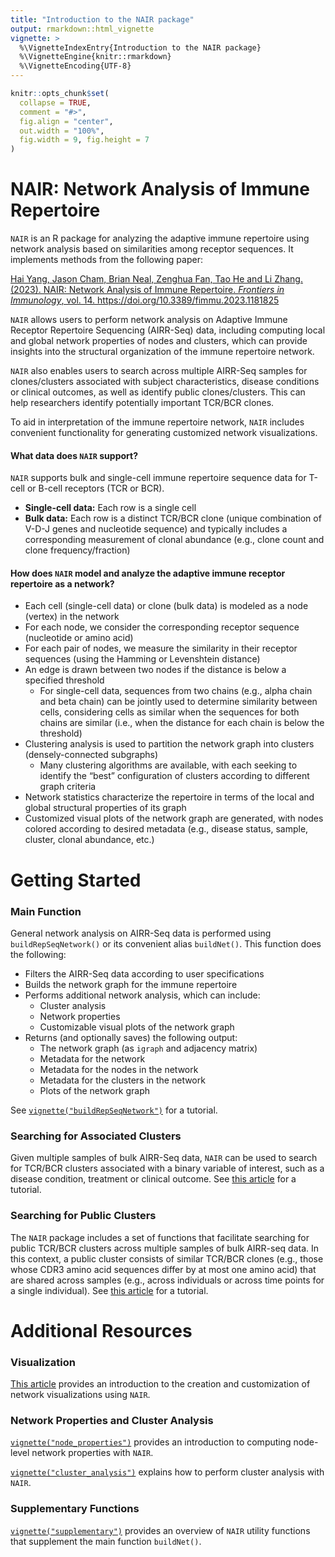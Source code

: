 ```yaml
---
title: "Introduction to the NAIR package"
output: rmarkdown::html_vignette
vignette: >
  %\VignetteIndexEntry{Introduction to the NAIR package}
  %\VignetteEngine{knitr::rmarkdown}
  %\VignetteEncoding{UTF-8}
---
```


```r
knitr::opts_chunk$set(
  collapse = TRUE,
  comment = "#>",
  fig.align = "center", 
  out.width = "100%",
  fig.width = 9, fig.height = 7
)
```


# NAIR: Network Analysis of Immune Repertoire

`NAIR` is an R package for analyzing the adaptive immune repertoire using network analysis based on similarities among receptor sequences. It implements methods from the following paper:

[Hai Yang, Jason Cham, Brian Neal, Zenghua Fan, Tao He and Li Zhang. (2023). NAIR: Network Analysis of Immune Repertoire. *Frontiers in Immunology*, vol. 14. https://doi.org/10.3389/fimmu.2023.1181825](https://www.frontiersin.org/articles/10.3389/fimmu.2023.1181825/full)

`NAIR` allows users to perform network analysis on Adaptive Immune Receptor Repertoire Sequencing (AIRR-Seq) data, including computing local and global network properties of nodes and clusters, which can provide insights into the structural organization of the immune repertoire network.

`NAIR` also enables users to search across multiple AIRR-Seq samples for clones/clusters associated with subject characteristics, disease conditions or clinical outcomes, as well as identify public clones/clusters. This can help researchers identify potentially important TCR/BCR clones.

To aid in interpretation of the immune repertoire network, `NAIR` includes convenient functionality for generating customized network visualizations. 


#### What data does `NAIR` support?

`NAIR` supports bulk and single-cell immune repertoire sequence data for T-cell or B-cell receptors (TCR or BCR).

* **Single-cell data:** Each row is a single cell
* **Bulk data:** Each row is a distinct TCR/BCR clone (unique combination of V-D-J genes and nucleotide sequence) and typically includes a corresponding measurement of clonal abundance (e.g., clone count and clone frequency/fraction)


#### How does `NAIR` model and analyze the adaptive immune receptor repertoire as a network?

* Each cell (single-cell data) or clone (bulk data) is modeled as a node (vertex) in the network
* For each node, we consider the corresponding receptor sequence (nucleotide or amino acid)
* For each pair of nodes, we measure the similarity in their receptor sequences (using the Hamming or Levenshtein distance)
* An edge is drawn between two nodes if the distance is below a specified threshold 
    * For single-cell data, sequences from two chains (e.g., alpha chain and beta chain) can be jointly used to determine similarity between cells, considering cells as similar when the sequences for both chains are similar (i.e., when the distance for each chain is below the threshold)
* Clustering analysis is used to partition the network graph into clusters (densely-connected subgraphs)
    * Many clustering algorithms are available, with each seeking to identify the "best" configuration of clusters according to different graph criteria
* Network statistics characterize the repertoire in terms of the local and global structural properties of its graph
* Customized visual plots of the network graph are generated, with nodes colored according to desired metadata (e.g., disease status, sample, cluster, clonal abundance, etc.)


# Getting Started

### Main Function

General network analysis on AIRR-Seq data is performed using `buildRepSeqNetwork()` or its convenient alias `buildNet()`. This function does the following:

* Filters the AIRR-Seq data according to user specifications
* Builds the network graph for the immune repertoire
* Performs additional network analysis, which can include:
    * Cluster analysis
    * Network properties
    * Customizable visual plots of the network graph
* Returns (and optionally saves) the following output: 
    * The network graph (as `igraph` and adjacency matrix)
    * Metadata for the network
    * Metadata for the nodes in the network
    * Metadata for the clusters in the network
    * Plots of the network graph

See [`vignette("buildRepSeqNetwork")`](buildRepSeqNetwork.html) for a tutorial.

### Searching for Associated Clusters

Given multiple samples of bulk AIRR-Seq data, `NAIR` can be used to search for TCR/BCR clusters associated with a binary variable of interest, such as a disease condition, treatment or clinical outcome. See [this article](https://mlizhangx.github.io/Network-Analysis-for-Repertoire-Sequencing-/articles/associated_clusters.html) for a tutorial.

### Searching for Public Clusters

The `NAIR` package includes a set of functions that facilitate searching for public TCR/BCR clusters across multiple samples of bulk AIRR-seq data. In this context, a public cluster consists of similar TCR/BCR clones (e.g., those whose CDR3 amino acid sequences differ by at most one amino acid) that are shared across samples (e.g., across individuals or across time points for a single individual). See [this article](https://mlizhangx.github.io/Network-Analysis-for-Repertoire-Sequencing-/articles/public_clusters.html) for a tutorial.


# Additional Resources


### Visualization

[This article](https://mlizhangx.github.io/Network-Analysis-for-Repertoire-Sequencing-/articles/network_visualization.html) provides an introduction to the creation and customization of network visualizations using `NAIR`.


### Network Properties and Cluster Analysis

[`vignette("node_properties")`](node_properties.html) provides an introduction to computing node-level network properties with `NAIR`.

[`vignette("cluster_analysis")`](cluster_analysis.html) explains how to perform cluster analysis with `NAIR`.



### Supplementary Functions

[`vignette("supplementary")`](supplementary.html) provides an overview of `NAIR` utility functions that supplement the main function `buildNet()`. 




